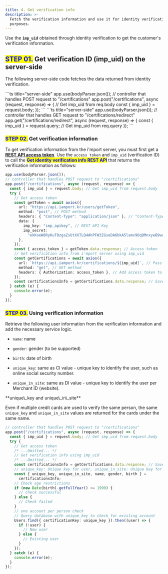 ```yaml
---
title: 4. Get verification info
description: >-
  Fetch the verification information and use it for identity verification
  purposes.
---
```



Use the **`imp_uid`** obtained through identity verification to get the customer's verification
information.

## <mark style="color:blue;">**STEP 01.**</mark> Get verification ID (imp\_uid) on the server-side

The following server-side code fetches the data returned from identity verification.

<Tabs>
  <Tab title="Node.js (popup)">
    ```ts title="server-side"
    app.use(bodyParser.json());
    // controller that handles POST request to "/certifications"
    app.post("/certifications", async (request, response) => {
      // Get imp_uid from req.body
      const { imp_uid } = request.body;
    });
    ```
  </Tab>

  <Tab title="Node.js (redirection)">
    ```ts title="server-side"
    app.use(bodyParser.json());
    // controller that handles GET request to "/certifications/redirect"
    app.get("/certifications/redirect", async (request, response) => {
      const { imp_uid } = request.query; // Get imp_uid from req.query
    });
    ```
  </Tab>
</Tabs>

### <mark style="color:blue;">**STEP 02.**</mark> Get verification information

To get verification information from the i'mport server, you must first get a [**REST API access token**](../../api/rest-api-access-token). Use the `access token` and `imp_uid` (verification ID) to call the <mark style="color:blue;">**Get identity verification info REST API**</mark> that returns the verification information as follows:

```ts title="sever-side"
app.use(bodyParser.json());
// controller that handles POST request to "/certifications"
app.post("/certifications", async (request, response) => {
  const { imp_uid } = request.body; // Get imp_uid from request.body
  try {
    // Get access token
    const getToken = await axios({
      url: "https://api.iamport.kr/users/getToken",
      method: "post", // POST method
      headers: { "Content-Type": "application/json" }, // "Content-Type": "application/json"
      data: {
        imp_key: "imp_apikey", // REST API Key
        imp_secret:
          "ekKoeW8RyKuT0zgaZsUtXXTLQ4AhPFW3ZGseDA6bkA5lamv9OqDMnxyeB9wqOsuO9W3Mx9YSJ4dTqJ3f", // REST API Secret
      },
    });
    const { access_token } = getToken.data.response; // Access token
    // Get verification info from i'mport server using imp_uid
    const getCertifications = await axios({
      url: `https://api.iamport.kr/certifications/${imp_uid}`, // Pass imp_uid
      method: "get", // GET method
      headers: { Authorization: access_token }, // Add access token to Authorization header
    });
    const certificationsInfo = getCertifications.data.response; // Save verification info
  } catch (e) {
    console.error(e);
  }
});
```

### <mark style="color:blue;">**STEP 03.**</mark> Using verification information

Retrieve the following user information from the verification information and add the necessary
service logic.

- `name`: name

- `gender`: gender (to be supported)

- `birth`: date of birth

- `unique_key`: same as CI value - unique key to identify the user,
  such as online social security number.

- `unique_in_site`: same as DI value - unique key to identify the user per Merchant ID (website).

<Hint style="info">
  **unique\_key and unique\_in\_site**

  Even if multiple credit cards are used to verify the same person,
  the same `unique_key` and `unique_in_site` values are returned
  for the cards under the same name.
</Hint>

```ts title="Node.js"
// controller that handles POST request to "/certifications"
app.post("/certifications", async (request, response) => {
  const { imp_uid } = request.body; // Get imp_uid from request.body
  try {
    // Get access token
    /* ...Omitted... */
    // Get verification info using imp_uid
    /* ...Omitted... */
    const certificationsInfo = getCertifications.data.response; // Save verification info
    // unique_key: Unique key for user, unique_in_site: Unique key for user per site
    const { unique_key, unique_in_site, name, gender, birth } =
      certificationsInfo;
    // Check age restrictions
    if (new Date(birth).getFullYear() <= 1999) {
      // Check successful
    } else {
      // Check failed
    }
    // one account per person check
    // Query database with unique_key to check for existing account
    Users.find({ certificationKey: unique_key }).then((user) => {
      if (!user) {
        // New user
      } else {
        // Existing user
      }
    });
  } catch (e) {
    console.error(e);
  }
});
```
